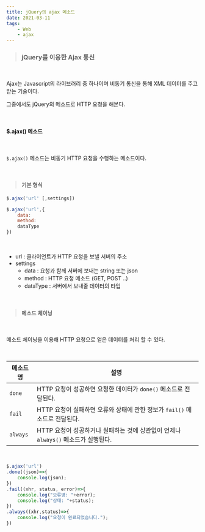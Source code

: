 ```yaml
---
title: jQuery의 ajax 메소드
date: 2021-03-11
tags:
    - Web
    - ajax
---
```


> ### jQuery를 이용한 Ajax 통신

<br/>

Ajax는 Javascript의 라이브러리 중 하나이며 비동기 통신을 통해 XML 데이터를 주고 받는 기술이다. 

그중에서도 jQuery의 메소드로 HTTP 요청을 해본다.

<br/>

#### $.ajax() 메소드

<br/>

`$.ajax()` 메소드는 비동기 HTTP 요청을 수행하는 메소드이다.

<br/>

> #### 기본 형식

~~~javascript
$.ajax('url' [,settings])

$.ajax('url',{
    data:
    method:
    dataType
})
~~~

<br/>

- url : 클라이언트가 HTTP 요청을 보낼 서버의 주소
- settings
  - data : 요청과 함께 서버에 보내는 string 또는 json
  - method : HTTP 요청 메소드 (GET, POST ..)
  - dataType : 서버에서 보내줄 데이터의 타입

<br/>

> #### 메소드 체이닝

<br/>

메소드 체이닝을 이용해 HTTP 요청으로 얻은 데이터를 처리 할 수 있다.

<br/>

| 메소드명 | 설명                                                         |
| -------- | ------------------------------------------------------------ |
| `done`   | HTTP 요청이 성공하면 요청한 데이터가 `done()` 메소드로 전달된다. |
| `fail`   | HTTP 요청이 실패하면 오류와 상태에 관한 정보가 `fail()` 메소드로 전달된다. |
| `always` | HTTP 요청이 성공하거나 실패하는 것에 상관없이 언제나 `always()` 메소드가 실행된다. |

<br/>

~~~javascript
$.ajax('url')
.done((json)=>{
    console.log(json);
})
.fail((xhr, status, error)=>{
    console.log("오류명: "+error);
    console.log("상태: "+status);
})
.always((xhr,status)=>{
    console.log("요청이 완료되었습니다.");
})
~~~



